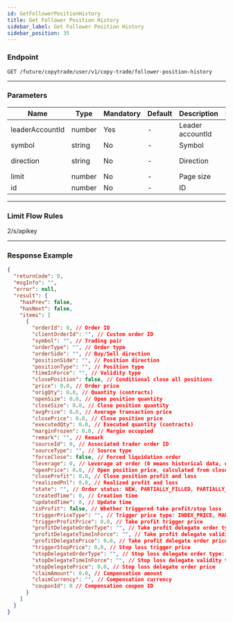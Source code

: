 ```yaml
---
id: GetFollowerPositionHistory
title: Get Follower Position History
sidebar_label: Get Follower Position History
sidebar_position: 35
---
```


### Endpoint

`GET /future/copytrade/user/v1/copy-trade/follower-position-history`

---

### Parameters

| Name | Type | Mandatory | Default | Description | Ranges |
| --- | --- | --- | --- | --- | --- |
| leaderAccountId | number | Yes | - | Leader accountId | - |
| symbol | string | No | - | Symbol | - |
| direction | string | No | - | Direction | NEXT, PREV |
| limit | number | No | - | Page size | 10 |
| id | number | No | - | ID | - |

---

### Limit Flow Rules

2/s/apikey

---

### Response Example

```json
{
  "returnCode": 0,
  "msgInfo": "",
  "error": null,
  "result": {
    "hasPrev": false,
    "hasNext": false,
    "items": [
      {
        "orderId": 0, // Order ID
        "clientOrderId": "", // Custom order ID
        "symbol": "", // Trading pair
        "orderType": "", // Order type
        "orderSide": "", // Buy/Sell direction
        "positionSide": "", // Position direction
        "positionType": "", // Position type
        "timeInForce": "", // Validity type
        "closePosition": false, // Conditional close all positions
        "price": 0.0, // Order price
        "origQty": 0.0, // Quantity (contracts)
        "openSize": 0.0, // Open position quantity
        "closeSize": 0.0, // Close position quantity
        "avgPrice": 0.0, // Average transaction price
        "closePrice": 0.0, // Close position price
        "executedQty": 0.0, // Executed quantity (contracts)
        "marginFrozen": 0.0, // Margin occupied
        "remark": "", // Remark
        "sourceId": 0, // Associated trader order ID
        "sourceType": "", // Source type
        "forceClose": false, // Forced liquidation order
        "leverage": 0, // Leverage at order (0 means historical data, no leverage stored)
        "openPrice": 0.0, // Open position price, calculated from close avg price
        "closeProfit": 0.0, // Close position profit and loss
        "realizedPnl": 0.0, // Realized profit and loss
        "state": "", // Order status: NEW, PARTIALLY_FILLED, PARTIALLY_CANCELED, FILLED, CANCELED, REJECTED, EXPIRED
        "createdTime": 0, // Creation time
        "updatedTime": 0, // Update time
        "isProfit": false, // Whether triggered take profit/stop loss
        "triggerPriceType": "", // Trigger price type: INDEX_PRICE, MARK_PRICE, LATEST_PRICE
        "triggerProfitPrice": 0.0, // Take profit trigger price
        "profitDelegateOrderType": "", // Take profit delegate order type: LIMIT, MARKET
        "profitDelegateTimeInForce": "", // Take profit delegate validity type: GTC, FOK, IOC, GTX
        "profitDelegatePrice": 0.0, // Take profit delegate order price
        "triggerStopPrice": 0.0, // Stop loss trigger price
        "stopDelegateOrderType": "", // Stop loss delegate order type: LIMIT, MARKET
        "stopDelegateTimeInForce": "", // Stop loss delegate validity type: GTC, FOK, IOC, GTX
        "stopDelegatePrice": 0.0, // Stop loss delegate order price
        "claimAmount": 0.0, // Compensation amount
        "claimCurrency": "", // Compensation currency
        "couponId": 0 // Compensation coupon ID
      }
    ]
  }
}
```
